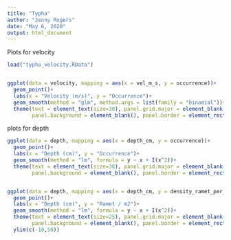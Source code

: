 ```yaml
---
title: "Typha"
author: "Jenny Rogers"
date: "May 6, 2020"
output: html_document
---
```



Plots for velocity
```r
load("typha_velocity.RData")  


ggplot(data = velocity, mapping = aes(x = vel_m_s, y = occurrence))+
  geom_point()+
  labs(x = "Velocity (m/s)", y = "Occurrence")+
  geom_smooth(method = "glm", method.args = list(family = "binomial"))+
  theme(text = element_text(size=30), panel.grid.major = element_blank(), panel.grid.minor = element_blank(),
        panel.background = element_blank(), panel.border = element_rect(colour = "black", fill=NA, size=.5))


```

plots for depth

```r

ggplot(data = depth, mapping = aes(x = depth_cm, y = occurrence))+
  geom_point()+
  labs(x = "Depth (cm)", y = "Occurrence")+
  geom_smooth(method = "lm", formula = y ~ x + I(x^2))+
  theme(text = element_text(size=30), panel.grid.major = element_blank(), panel.grid.minor = element_blank(),
        panel.background = element_blank(), panel.border = element_rect(colour = "black", fill=NA, size=.5))


ggplot(data = depth, mapping = aes(x = depth_cm, y = density_ramet_per_m2, color = species))+
  geom_point()+
  labs(x = "Depth (cm)", y = "Ramet / m2")+
  geom_smooth(method = "lm", formula = y ~ x + I(x^2))+
  theme(text = element_text(size=25), panel.grid.major = element_blank(), panel.grid.minor = element_blank(),
        panel.background = element_blank(), panel.border = element_rect(colour = "black", fill=NA, size=.5))+
  ylim(c(-10,50))

```